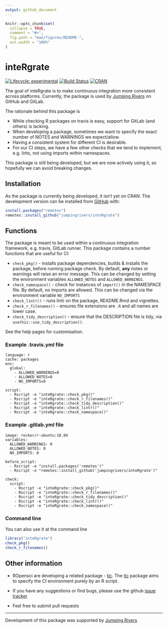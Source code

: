 ```yaml
---
output: github_document
---
```


<!-- README.md is generated from README.Rmd. Please edit that file -->

```r
knitr::opts_chunk$set(
  collapse = TRUE,
  comment = "#>",
  fig.path = "man/figures/README-",
  out.width = "100%"
)
```

# inteRgrate

<!-- badges: start -->
[![Lifecycle: experimental](https://img.shields.io/badge/lifecycle-experimental-orange.svg)](https://www.tidyverse.org/lifecycle/#experimental)
[![Build Status](https://travis-ci.org/jumpingrivers/inteRgrate.png?branch=master,dev)](https://travis-ci.org/jumpingrivers/inteRgrate) 
[![CRAN](http://www.r-pkg.org/badges/version/inteRgrate)](https://cran.r-project.org/package=inteRgrate)
<!-- [![codecov.io](https://codecov.io/github/csgillespie/poweRlaw/coverage.svg?branch=master)](https://codecov.io/github/csgillespie/poweRlaw?branch=master) -->
<!-- [![Downloads](http://cranlogs.r-pkg.org/badges/poweRlaw?color=brightgreen)](https://cran.r-project.org/package=poweRlaw) -->

<!-- badges: end -->

The goal of inteRgrate is to make continuous integration more consistent across platforms.
Currently, the package is used by [Jumping Rivers](https://www.jumpingrivers.com) on GitHub and 
GitLab.

The rationale behind this package is

 * While checking R packages on travis is easy, support for GitLab (and others) is lacking.
 * When developing a package, sometimes we want to specify the exact number of NOTES
 and WARNINGS we expect/allow.
 * Having a consistent system for different CI is desirable.
 * For our CI steps, we have a few other checks that we tend to implement, e.g. lints, not
 using imports within namespaces.
 
This package is still being developed, but we are now actively using it, so hopefully we can
avoid breaking changes.

## Installation

As the package is currently being developed, it isn't yet on CRAN. 
The development version can be installed from [GitHub](https://github.com/) with:

```r
install.packages("remotes")
remotes::install_github("jumpingrivers/inteRgrate")
```

## Functions

The package is meant to be used within a continuous integration framework, e.g. travis, GitLab 
runner. This package contains a number functions that are useful for CI:

 * `check_pkg()` - installs package dependencies, builds & installs the package, before 
  running package check. By default, __any__ notes or warnings will raise an error message.
  This can be changed by setting the environment variables `ALLOWED_NOTES` and 
  `ALLOWED_WARNINGS`.
 * `check_namespace()` - check for instances of `import()` in the NAMESPACE file. By default, 
 no imports are allowed. This can be changed via the environment variable `NO_IMPORTS`
 * `check_lintr()` - runs lintr on the package, README.Rmd and vignettes. 
 * `check_r_filenames()` - ensures file extensions are `.R` and all names are lower case.
 * `check_tidy_description()` - ensure that the DESCRIPTION file is tidy, 
 via `usethis::use_tidy_description()`. 

See the help pages for customisation.

### Example .travis.yml file

```
language: r
cache: packages
env:
  global:
    - ALLOWED_WARNINGS=0
    - ALLOWED_NOTES=0
    - NO_IMPORTS=0

script:
  - Rscript -e "inteRgrate::check_pkg()"
  - Rscript -e "inteRgrate::check_r_filenames()"
  - Rscript -e "inteRgrate::check_tidy_description()"
  - Rscript -e "inteRgrate::check_lintr()"
  - Rscript -e "inteRgrate::check_namespace()"
```

### Example .gitlab.yml file

```
image: rocker/r-ubuntu:18.04
variables:
  ALLOWED_WARNINGS: 0
  ALLOWED_NOTES: 0
  NO_IMPORTS: 0

before_script:
  - Rscript -e "install.packages('remotes')"
  - Rscript -e "remotes::install_github('jumpingrivers/inteRgrate')"

check:
  script:
    - Rscript -e "inteRgrate::check_pkg()"
    - Rscript -e "inteRgrate::check_r_filenames()"
    - Rscript -e "inteRgrate::check_tidy_description()"
    - Rscript -e "inteRgrate::check_lintr()"
    - Rscript -e "inteRgrate::check_namespace()"
```

### Command line

You can also use it at the command line

```r
library("inteRgrate")
check_pkg()
check_r_filenames()
```

Other information
-----------------

  * ROpensci are developing a related package - [tic](https://github.com/ropenscilabs/tic).
  The [tic](https://github.com/ropenscilabs/tic) package aims to specify the CI environment purely by an R script.
  
  * If you have any suggestions or find bugs, please use the github [issue tracker](https://github.com/jumpingrivers/inteRgrate/issues)

  * Feel free to submit pull requests

---

Development of this package was supported by [Jumping Rivers](https://www.jumpingrivers.com)


